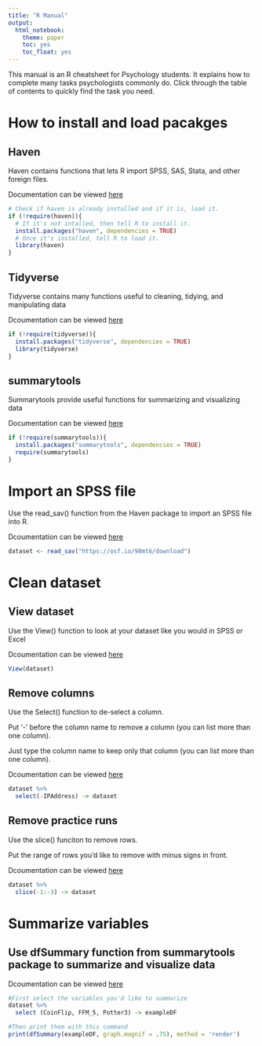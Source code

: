 ```yaml
---
title: "R Manual"
output: 
  html_notebook:
    theme: paper
    toc: yes
    toc_float: yes
---
```

This manual is an R cheatsheet for Psychology students. 
It explains how to complete many tasks psychologists commonly do.
Click through the table of contents to quickly find the task you need.

# How to install and load pacakges {.tabset}

## Haven
Haven contains functions that lets R import SPSS, SAS, Stata, and other foreign files.

Documentation can be viewed [here](https://haven.tidyverse.org)
```r
# Check if haven is already installed and if it is, load it.
if (!require(haven)){
  # If it's not intalled, then tell R to install it.
  install.packages("haven", dependencies = TRUE)
  # Once it's installed, tell R to load it.
  library(haven)
}
```

## Tidyverse
Tidyverse contains many functions useful to cleaning, tidying, and manipulating data

Dcoumentation can be viewed [here](https://www.tidyverse.org)

```r
if (!require(tidyverse)){
  install.packages("tidyverse", dependencies = TRUE)
  library(tidyverse)
}
```

## summarytools

Summarytools provide useful functions for summarizing and visualizing data

Documentation can be viewed [here](https://www.rdocumentation.org/packages/summarytools/versions/0.8.5)
```r
if (!require(summarytools)){
  install.packages("summarytools", dependencies = TRUE)
  require(summarytools)
}
```


# Import an SPSS file
Use the read_sav() function from the Haven package to import an SPSS file into R.

Dcoumentation can be viewed [here](https://www.rdocumentation.org/packages/haven/versions/1.1.2/topics/read_spss)
```r
dataset <- read_sav("https://osf.io/98mt6/download")
```

# Clean dataset {.tabset}

## View dataset
Use the View() function to look at your dataset like you would in SPSS or Excel

Dcoumentation can be viewed [here](https://www.rdocumentation.org/packages/utils/versions/3.5.1/topics/View)

```r
View(dataset)
```
## Remove columns
Use the Select() function to de-select a column.

Put '-' before the column name to remove a column (you can list more than one column).

Just type the column name to keep only that column (you can list more than one column).

Dcoumentation can be viewed [here](https://www.rdocumentation.org/packages/dplyr/versions/0.7.6/topics/select)

```r
dataset %>%
  select(-IPAddress) -> dataset
```

## Remove practice runs
Use the slice() funciton to remove rows.

Put the range of rows you'd like to remove with minus signs in front.

Dcoumentation can be viewed [here](https://www.rdocumentation.org/packages/dplyr/versions/0.7.6/topics/slice)

```r
dataset %>% 
  slice(-1:-3) -> dataset
```

# Summarize variables

## Use dfSummary function from summarytools package to summarize and visualize data

Dcoumentation can be viewed [here](https://www.rdocumentation.org/packages/summarytools/versions/0.8.5/topics/dfSummary)

```r
#First select the variables you'd like to summarize
dataset %>%
  select (CoinFlip, FFM_5, Potter3) -> exampleDF

#Then print them with this command
print(dfSummary(exampleDF, graph.magnif = .75), method = 'render')
```

